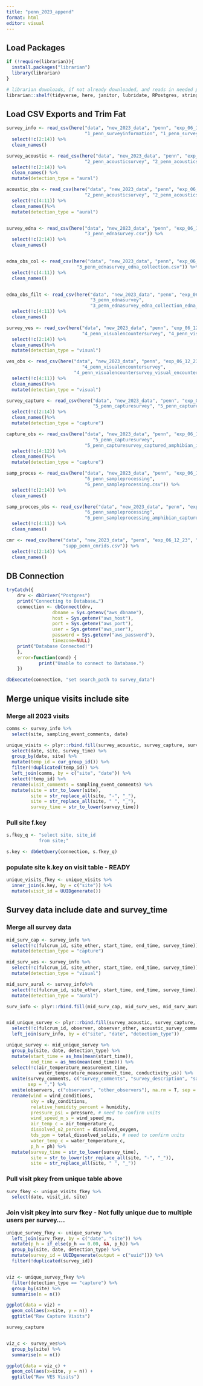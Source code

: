 ```yaml
---
title: "penn_2023_append"
format: html
editor: visual
---
```


## Load Packages
```r
if (!require(librarian)){
  install.packages("librarian")
  library(librarian)
}

# librarian downloads, if not already downloaded, and reads in needed packages
librarian::shelf(tidyverse, here, janitor, lubridate, RPostgres, stringr, DBI, parsedate, uuid, hms)
```
## Load CSV Exports and Trim Fat
```r

survey_info <- read_csv(here("data", "new_2023_data", "penn", "exp_06_12_23",
                             "1_penn_surveyinformation", "1_penn_surveyinformation.csv")) %>% 
  select(!c(2:14)) %>% 
  clean_names()

survey_acoustic <- read_csv(here("data", "new_2023_data", "penn", "exp_06_12_23",
                             "2_penn_acousticsurvey", "2_penn_acousticsurvey.csv")) %>% 
  select(!c(2:14)) %>% 
  clean_names() %>% 
  mutate(detection_type = "aural")

acoustic_obs <- read_csv(here("data", "new_2023_data", "penn", "exp_06_12_23",
                             "2_penn_acousticsurvey", "2_penn_acousticsurvey_acoustic_survey.csv")) %>% 
  select(!c(4:11)) %>% 
  clean_names()%>% 
  mutate(detection_type = "aural")


survey_edna <- read_csv(here("data", "new_2023_data", "penn", "exp_06_12_23", "3_penn_ednasurvey",
                             "3_penn_ednasurvey.csv")) %>% 
  select(!c(2:14)) %>% 
  clean_names()


edna_obs_col <- read_csv(here("data", "new_2023_data", "penn", "exp_06_12_23", "3_penn_ednasurvey",
                          "3_penn_ednasurvey_edna_collection.csv")) %>% 
  select(!c(4:11)) %>% 
  clean_names()


edna_obs_filt <- read_csv(here("data", "new_2023_data", "penn", "exp_06_12_23",
                               "3_penn_ednasurvey",
                               "3_penn_ednasurvey_edna_collection_edna_filtering.csv")) %>% 
  select(!c(4:11)) %>% 
  clean_names()

survey_ves <- read_csv(here("data", "new_2023_data", "penn", "exp_06_12_23",
                            "4_penn_visualencountersurvey", "4_penn_visualencountersurvey.csv")) %>% 
  select(!c(2:14)) %>% 
  clean_names()%>% 
  mutate(detection_type = "visual")

ves_obs <- read_csv(here("data", "new_2023_data", "penn", "exp_06_12_23",
                            "4_penn_visualencountersurvey", 
                         "4_penn_visualencountersurvey_visual_encounter_information.csv")) %>% 
  select(!c(4:11)) %>% 
  clean_names()%>% 
  mutate(detection_type = "visual")

survey_capture <- read_csv(here("data", "new_2023_data", "penn", "exp_06_12_23", 
                                "5_penn_capturesurvey", "5_penn_capturesurvey.csv")) %>% 
  select(!c(2:14)) %>% 
  clean_names()%>% 
  mutate(detection_type = "capture")

capture_obs <- read_csv(here("data", "new_2023_data", "penn", "exp_06_12_23", 
                                "5_penn_capturesurvey", 
                             "5_penn_capturesurvey_captured_amphibian_information.csv")) %>% 
  select(!c(4:12)) %>% 
  clean_names()%>% 
  mutate(detection_type = "capture")

samp_proces <- read_csv(here("data", "new_2023_data", "penn", "exp_06_12_23",
                             "6_penn_sampleprocessing",
                             "6_penn_sampleprocessing.csv")) %>% 
  select(!c(2:14)) %>% 
  clean_names()

samp_procces_obs <- read_csv(here("data", "new_2023_data", "penn", "exp_06_12_23",
                             "6_penn_sampleprocessing",
                             "6_penn_sampleprocessing_amphibian_capture_survey_collections.csv"))%>% 
  select(!c(4:11)) %>% 
  clean_names()

cmr <- read_csv(here("data", "new_2023_data", "penn", "exp_06_12_23", "supp_penn_cmrids",
                     "supp_penn_cmrids.csv")) %>% 
  select(!c(2:14)) %>% 
  clean_names()

```

## DB Connection
```r
tryCatch({
    drv <- dbDriver("Postgres")
    print("Connecting to Database…")
    connection <- dbConnect(drv,
                 dbname = Sys.getenv("aws_dbname"),
                 host = Sys.getenv("aws_host"),
                 port = Sys.getenv("aws_port"),
                 user = Sys.getenv("aws_user"),
                 password = Sys.getenv("aws_password"),
                 timezone=NULL)
    print("Database Connected!")
    },
    error=function(cond) {
            print("Unable to connect to Database.")
    })

dbExecute(connection, "set search_path to survey_data")
```


## Merge unique visits include site
### Merge all 2023 visits
```r

comms <- survey_info %>% 
  select(site, sampling_event_comments, date)

unique_visits <- plyr::rbind.fill(survey_acoustic, survey_capture, survey_edna, survey_info, survey_ves) %>% 
  select(date, site, survey_time) %>% 
  group_by(date, site) %>% 
  mutate(temp_id = cur_group_id()) %>% 
  filter(!duplicated(temp_id)) %>% 
  left_join(comms, by = c("site", "date")) %>% 
  select(!temp_id) %>% 
  rename(visit_comments = sampling_event_comments) %>% 
  mutate(site = str_to_lower(site),
         site = str_replace_all(site, "-", "_"),
         site = str_replace_all(site, " ", "_"),
         survey_time = str_to_lower(survey_time))

```

### Pull site f.key
```r

s.fkey_q <- "select site, site_id
            from site;"

s.key <- dbGetQuery(connection, s.fkey_q)

```

### populate site k.key on visit table - READY
```r

unique_visits_fkey <- unique_visits %>% 
  inner_join(s.key, by = c("site")) %>% 
  mutate(visit_id = UUIDgenerate())


```


## Survey data include date and survey_time
### Merge all survey data
```r

mid_surv_cap <- survey_info %>% 
  select(!c(fulcrum_id, site_other, start_time, end_time, survey_time)) %>% 
  mutate(detection_type = "capture")

mid_surv_ves <- survey_info %>% 
  select(!c(fulcrum_id, site_other, start_time, end_time, survey_time)) %>% 
  mutate(detection_type = "visual")

mid_surv_aural <- survey_info%>% 
  select(!c(fulcrum_id, site_other, start_time, end_time, survey_time)) %>% 
  mutate(detection_type = "aural")

surv_info <- plyr::rbind.fill(mid_surv_cap, mid_surv_ves, mid_surv_aural)


mid_unique_survey <- plyr::rbind.fill(survey_acoustic, survey_capture, survey_ves) %>% 
  select(!c(fulcrum_id, observer, observer_other, acoustic_survey_comments)) %>% 
  left_join(surv_info, by = c("site", "date", "detection_type"))

unique_survey <- mid_unique_survey %>% 
  group_by(site, date, detection_type) %>% 
  mutate(start_time = as_hms(mean(start_time)),
         end_time = as_hms(mean(end_time))) %>% 
  select(!c(air_temperature_measurement_time,
            water_temperature_measurement_time, conductivity_us)) %>% 
  unite(survey_comments, c("survey_comments", "survey_description", "sampling_event_comments"), na.rm = T,
        sep = ",") %>% 
  unite(observers, c("observers", "other_observers"), na.rm = T, sep = ",") %>% 
  rename(wind = wind_conditions,
         sky = sky_conditions,
         relative_humidity_percent = humidity,
         pressure_psi = pressure, # need to confirm units
         wind_speed_m_s = wind_speed_ms,
         air_temp_c = air_temperature_c,
         dissolved_o2_percent = dissolved_oxygen,
         tds_ppm = total_dissolved_solids, # need to confirm units
         water_temp_c = water_temperature_c,
         p_h = ph) %>% 
  mutate(survey_time = str_to_lower(survey_time),
         site = str_to_lower(str_replace_all(site, "-", "_")),
         site = str_replace_all(site, " ", "_"))


```

### Pull visit pkey from unique table above
```r

surv_fkey <- unique_visits_fkey %>% 
  select(date, visit_id, site)


```

### Join visit pkey into surv fkey - Not fully unique due to multiple users per survey....
```r

unique_survey_fkey <- unique_survey %>% 
  left_join(surv_fkey, by = c("date", "site")) %>% 
  mutate(p_h = if_else(p_h == 0.00, NA, p_h)) %>% 
  group_by(site, date, detection_type) %>% 
  mutate(survey_id = UUIDgenerate(output = c("uuid"))) %>% 
  filter(!duplicated(survey_id))


viz <- unique_survey_fkey %>%
  filter(detection_type == "capture") %>% 
  group_by(site) %>% 
  summarise(n = n())

ggplot(data = viz) +
  geom_col(aes(x=site, y = n)) +
  ggtitle("Raw Capture Visits")

survey_capture



```

```r
viz_c <- survey_ves%>%
  group_by(site) %>% 
  summarise(n = n())

ggplot(data = viz_c) +
  geom_col(aes(x=site, y = n)) +
  ggtitle("Raw VES Visits")

```

